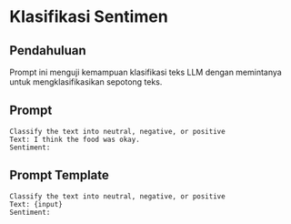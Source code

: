 # Klasifikasi Sentimen

## Pendahuluan
Prompt ini menguji kemampuan klasifikasi teks LLM dengan memintanya untuk mengklasifikasikan sepotong teks.

## Prompt
```
Classify the text into neutral, negative, or positive
Text: I think the food was okay.
Sentiment:
```

## Prompt Template
```
Classify the text into neutral, negative, or positive
Text: {input}
Sentiment:
```

